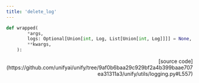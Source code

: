 ```yaml
---
title: 'delete_log'
---
```


```python
def wrapped(
        *args,
        logs: Optional[Union[int, Log, List[Union[int, Log]]]] = None,
        **kwargs,
    ):
```

<p align="right">[source code](https://github.com/unifyai/unify/tree/9af0b6baa29c929bf2a4b399baae707ea31311a3/unify/utils/logging.py#L557)</p>


